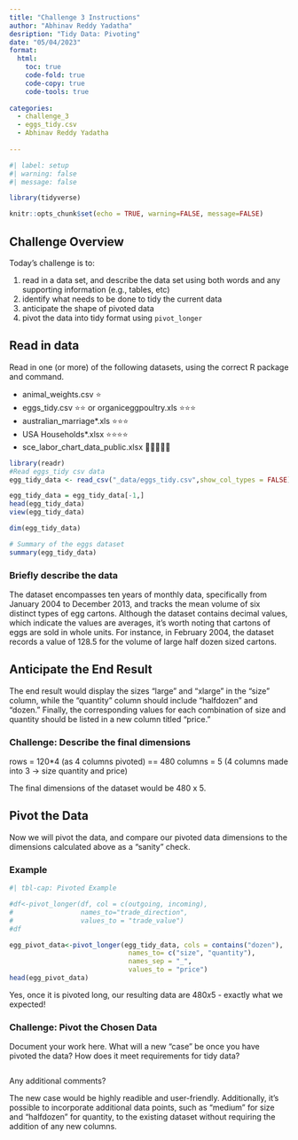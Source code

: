```yaml
---
title: "Challenge 3 Instructions"
author: "Abhinav Reddy Yadatha"
desription: "Tidy Data: Pivoting"
date: "05/04/2023"
format:
  html:
    toc: true
    code-fold: true
    code-copy: true
    code-tools: true
    
categories:
  - challenge_3
  - eggs_tidy.csv
  - Abhinav Reddy Yadatha
  
---
```


```r
#| label: setup
#| warning: false
#| message: false

library(tidyverse)

knitr::opts_chunk$set(echo = TRUE, warning=FALSE, message=FALSE)
```

## Challenge Overview

Today's challenge is to:

1.  read in a data set, and describe the data set using both words and any supporting information (e.g., tables, etc)
2.  identify what needs to be done to tidy the current data
3.  anticipate the shape of pivoted data
4.  pivot the data into tidy format using `pivot_longer`

## Read in data

Read in one (or more) of the following datasets, using the correct R package and command.

-   animal_weights.csv ⭐
-   eggs_tidy.csv ⭐⭐ or organiceggpoultry.xls ⭐⭐⭐
-   australian_marriage\*.xls ⭐⭐⭐
-   USA Households\*.xlsx ⭐⭐⭐⭐
-   sce_labor_chart_data_public.xlsx 🌟🌟🌟🌟🌟

```r

library(readr)
#Read eggs_tidy csv data
egg_tidy_data <- read_csv("_data/eggs_tidy.csv",show_col_types = FALSE)

egg_tidy_data = egg_tidy_data[-1,]
head(egg_tidy_data)
view(egg_tidy_data)

dim(egg_tidy_data)

# Summary of the eggs dataset
summary(egg_tidy_data)

```

### Briefly describe the data

The dataset encompasses ten years of monthly data, specifically from January 2004 to December 2013, and tracks the mean volume of six distinct types of egg cartons. Although the dataset contains decimal values, which indicate the values are averages, it's worth noting that cartons of eggs are sold in whole units. For instance, in February 2004, the dataset records a value of 128.5 for the volume of large half dozen sized cartons.

## Anticipate the End Result

The end result would display the sizes "large" and "xlarge" in the "size" column, while the "quantity" column should include "halfdozen" and "dozen." Finally, the corresponding values for each combination of size and quantity should be listed in a new column titled "price."


### Challenge: Describe the final dimensions

rows = 120*4 (as 4 columns pivoted) == 480
columns = 5 (4 columns made into 3 -> size quantity and price)

The final dimensions of the dataset would be 480 x 5.

## Pivot the Data

Now we will pivot the data, and compare our pivoted data dimensions to the dimensions calculated above as a "sanity" check.

### Example

```r
#| tbl-cap: Pivoted Example

#df<-pivot_longer(df, col = c(outgoing, incoming),
#                 names_to="trade_direction",
#                 values_to = "trade_value")
#df

egg_pivot_data<-pivot_longer(egg_tidy_data, cols = contains("dozen"),
                              names_to= c("size", "quantity"),
                              names_sep = "_",
                              values_to = "price")
head(egg_pivot_data)

```

Yes, once it is pivoted long, our resulting data are $480x5$ - exactly what we expected!

### Challenge: Pivot the Chosen Data

Document your work here. What will a new "case" be once you have pivoted the data? How does it meet requirements for tidy data?

```r


```

Any additional comments?

The new case would be highly readible and user-friendly. Additionally, it's possible to incorporate additional data points, such as "medium" for size and "halfdozen" for quantity, to the existing dataset without requiring the addition of any new columns.

